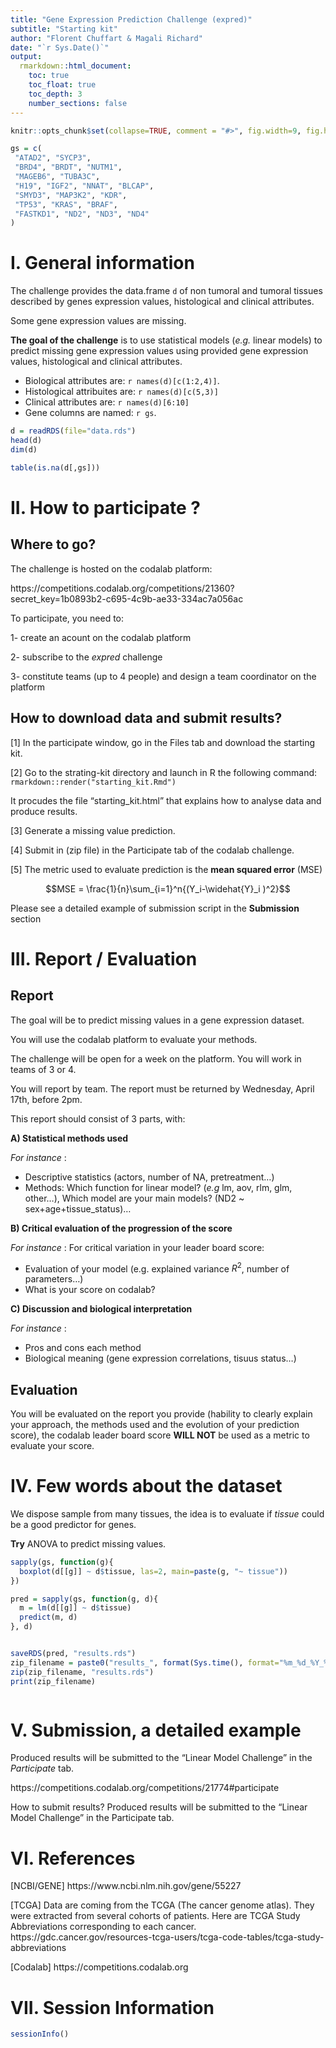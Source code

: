 ```yaml
---
title: "Gene Expression Prediction Challenge (expred)"
subtitle: "Starting kit"
author: "Florent Chuffart & Magali Richard"
date: "`r Sys.Date()`"
output: 
  rmarkdown::html_document:
    toc: true
    toc_float: true
    toc_depth: 3
    number_sections: false
---
```


```r
knitr::opts_chunk$set(collapse=TRUE, comment = "#>", fig.width=9, fig.height=6, eval=TRUE, echo=FALSE, results="hide")

gs = c(
 "ATAD2", "SYCP3",
 "BRD4", "BRDT", "NUTM1",
 "MAGEB6", "TUBA3C",
 "H19", "IGF2", "NNAT", "BLCAP",
 "SMYD3", "MAP3K2", "KDR",
 "TP53", "KRAS", "BRAF",
 "FASTKD1", "ND2", "ND3", "ND4" 
)

```


# I. General information


The challenge provides the data.frame `d` of non tumoral and tumoral tissues described by genes expression values, histological and clinical attributes.

Some gene expression values are missing.

**The goal of the challenge** is to use statistical models (*e.g.* linear models) to predict missing gene expression values using provided gene expression values, histological and clinical attributes.

 - Biological attributes are:    `r names(d)[c(1:2,4)]`.
 - Histological attribuites are: `r names(d)[c(5,3)]`
 - Clinical attributes are:      `r names(d)[6:10]`
 - Gene columns are named: `r gs`.

```r
d = readRDS(file="data.rds")
head(d)
dim(d)
```

```r
table(is.na(d[,gs]))
```

# II. How to participate ?

## Where to go? 

The challenge is hosted on the codalab platform:

https://competitions.codalab.org/competitions/21360?secret_key=1b0893b2-c695-4c9b-ae33-334ac7a056ac

To participate, you need to:

1- create an acount on the codalab platform

2- subscribe to the *expred* challenge

3- constitute teams (up to 4 people) and design a team coordinator on the platform

## How to download data and submit results?

[1] In the participate window, go in the Files tab and download the starting kit.

[2] Go to the strating-kit directory and launch in R the following command: `rmarkdown::render("starting_kit.Rmd")`

It procudes the file "starting_kit.html" that explains how to analyse data and produce results.

[3] Generate a missing value prediction.

[4] Submit in (zip file) in the Participate tab of the codalab challenge.

[5] The metric used to evaluate prediction is the  **mean squared error** (MSE)

$$MSE = \frac{1}{n}\sum_{i=1}^n{(Y_i-\widehat{Y}_i )^2}$$


Please see a detailed example of submission script in the **Submission** section



# III. Report / Evaluation

## Report

The goal will be to predict missing values in a gene expression dataset. 

You will use the codalab platform to evaluate your methods. 

The challenge will be open for a week on the platform.
You will work in teams of 3 or 4.

You will report by team. 
The report must be returned by Wednesday, April 17th, before 2pm.

This report should consist of 3 parts, with:

**A) Statistical methods used**

*For instance* :

- Descriptive statistics (actors, number of NA, pretreatment...)
- Methods: Which function for linear model? (*e.g* lm, aov, rlm, glm, other...), Which model are your main models? (ND2 ~ sex+age+tissue_status)...

**B) Critical evaluation of the progression of the score**

*For instance* :
For critical variation in your leader board score:

- Evaluation of your model (e.g. explained variance $R^2$, number of parameters...)
- What is your score on codalab?
    
**C) Discussion and biological interpretation**

*For instance* :

- Pros and cons each method  
- Biological meaning (gene expression correlations, tisuus status...)

## Evaluation

You will be evaluated on the report you provide (hability to clearly explain your approach, the methods used and the evolution of your prediction score), the codalab leader board score **WILL NOT** be used as a metric to evaluate your score. 








# IV. Few words about the dataset 

We dispose sample from many tissues, the idea is to evaluate if *tissue* could be a good predictor for genes.


**Try** ANOVA to predict missing values.


```r
sapply(gs, function(g){
  boxplot(d[[g]] ~ d$tissue, las=2, main=paste(g, "~ tissue"))  
})
```

```r
pred = sapply(gs, function(g, d){
  m = lm(d[[g]] ~ d$tissue)
  predict(m, d)
}, d)


saveRDS(pred, "results.rds")
zip_filename = paste0("results_", format(Sys.time(), format="%m_%d_%Y_%s"), ".zip")
zip(zip_filename, "results.rds")
print(zip_filename)
```

```r
```







# V. Submission, a detailed example

Produced results will be submitted to the "Linear Model Challenge" in the *Participate* tab.

https://competitions.codalab.org/competitions/21774#participate

How to submit results?
Produced results will be submitted to the “Linear Model Challenge” in the Participate tab.








# VI. References 


[NCBI/GENE] https://www.ncbi.nlm.nih.gov/gene/55227

[TCGA] Data are coming from the TCGA (The cancer genome atlas). 
They were extracted from several cohorts of patients. 
Here are TCGA Study Abbreviations corresponding to each cancer. 
https://gdc.cancer.gov/resources-tcga-users/tcga-code-tables/tcga-study-abbreviations

[Codalab] https://competitions.codalab.org







# VII. Session Information

```r
sessionInfo()
```


